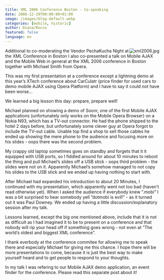 ```yaml
---
title: XML 2006 Conference Boston - Co-speaking
date: 2006-12-29T00:00:00+01:00
image: /images/blog-default.webp
categories: [mobile, historic]
author: Diana/Rocco
featured: false
language: en
---
```


<div class="entry-content">
<img id="image70" style="float: right" src="http://pavingways.com/wp-content/uploads/xml2006.jpg" alt="xml2006.jpg" />Additional to co-moderating the Vendor PechaKucha Night at the XML Conference in Boston I also co-presented a talk on Mobile AJAX and the Mobile Web in general at the XML 2006 conference in Boston together with  Michael Smith from Opera.



This was my first presentation at a conference except a lightning demo at this year’s XTech conference about CarCulatr (price finder for used cars to demo mobile AJAX using Opera Platform) and I have to say it could not have been worse...

 We learned a big lesson this day: prepare, prepare well!

Michael planned on showing a demo of Soonr, one of the first Mobile AJAX applications (unfortunately only works on the Mobile Opera Browser) on a Nokia N93, which has a TV-out connector. He had the phone shipped to the hotel 2 days before, but unfortunately some clever guy at Opera forgot to include the TV-out cable. Unable top find a shop to sell those cables he ended up showing the mere phone to the audience and focusing more on his slides - oops there was the second problem.



My crappy old laptop sometimes goes on standby and forgets that it it equipped with USB ports, so I fiddled around for about 10 minutes to reboot the thing and pull Michael’s slides off a USB stick - oops third problem - the slides were not on it. Apparently Michael’s somehow managed to not copy his slides to the USB stick and we ended up having nothing to start with.



After Michael had expanded his introduction to about 20 Minutes, I continued with my presentation, which apparently went not too bad (haven’t read otherwise yet). When I asked the audience if everybody knew ”.mobi” I was a bit surprised to hear somebody yell ”dotmobi is evil!” - as it turned out it was Paul Downey. We ended up having a little discussion/explanatory session after my talk.



Lessons learned, except the big one mentioned above, include that it is not as difficult as I had imagined it to be to present on a conference and that nobody will rip your head off if something goes wrong - not even at ”The world’s oldest and biggest XML conference”.



I thank everbody at the conference commitee for allowing me to speak there and especially Michael for giving me this chance. I hope there will be more presentations to come, because it is just the best way to make yourself heard and to get people to respond to your thoughts.



In my talk I was refering to our Mobile AJAX demo application, an event finder for the conference. Please read this separate post about it!

<img src="http://static.flickr.com/141/317404072_4289f283f4_d.jpg" border="0" alt="" />
</div>

